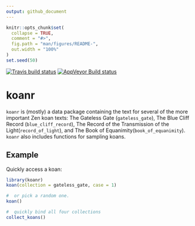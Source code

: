 ```yaml
---
output: github_document
---
```


<!-- README.md is generated from README.Rmd. Please edit that file -->

```r
knitr::opts_chunk$set(
  collapse = TRUE,
  comment = "#>",
  fig.path = "man/figures/README-",
  out.width = "100%"
)
set.seed(50)
```

[![Travis build status](https://travis-ci.org/malcolmbarrett/koanr.svg?branch=master)](https://travis-ci.org/malcolmbarrett/koanr)
[![AppVeyor Build status](https://ci.appveyor.com/api/projects/status/myfqx9fpr4fqcgom?svg=true)](https://ci.appveyor.com/project/malcolmbarrett/koanr)


# koanr

`koanr` is (mostly) a data package containing the text for several of the more important Zen koan texts: The Gateless Gate (`gateless_gate`), The Blue Cliff Record (`blue_cliff_record`), The Record of the Transmission of the Light(`record_of_light`), and The Book of Equanimity(`book_of_equanimity`). `koanr` also includes functions for sampling koans.

## Example

Quickly access a koan:

```r
library(koanr)
koan(collection = gateless_gate, case = 1)
```


```r
#  or pick a random one.
koan()
```


```r
#  quickly bind all four collections
collect_koans()
```

